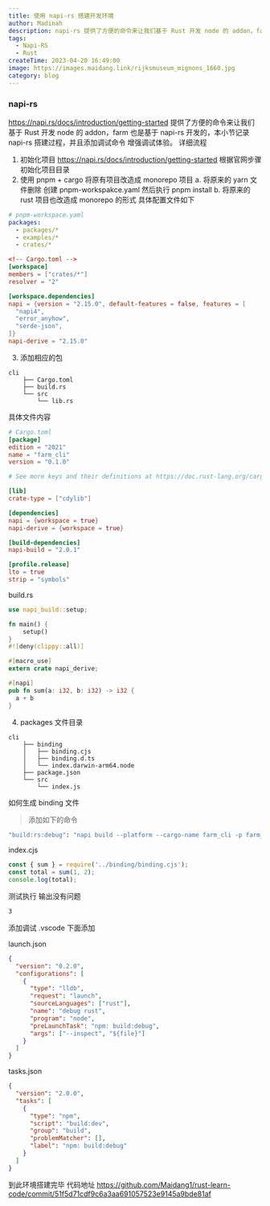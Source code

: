 ```yaml
---
title: 使用 napi-rs 搭建开发环境
author: Madinah
description: napi-rs 提供了方便的命令来让我们基于 Rust 开发 node 的 addon，farm 也是基于 napi-rs 开发的。本小节记录了 napi-rs 的搭建过程，并添加了调试命令以增强调试体验。详细流程包括初始化项目、使用 pnpm + cargo 将原有项目改造成 monorepo 项目，添加相应的包，生成 binding 文件，以及添加调试功能。最终完成了环境搭建。
tags:
  - Napi-RS
  - Rust
createTime: 2023-04-20 16:49:00
image: https://images.maidang.link/rijksmuseum_mignons_1660.jpg
category: blog
---
```


### napi-rs

https://napi.rs/docs/introduction/getting-started 提供了方便的命令来让我们基于 Rust 开发 node 的 addon，farm 也是基于 napi-rs 开发的，本小节记录 napi-rs 搭建过程，并且添加调试命令 增强调试体验。
详细流程

1. 初始化项目 https://napi.rs/docs/introduction/getting-started 根据官网步骤初始化项目目录
2. 使用 pnpm + cargo 将原有项目改造成 monorepo 项目
   a. 将原来的 yarn 文件删除 创建 pnpm-workspakce.yaml 然后执行 pnpm install
   b. 将原来的 rust 项目也改造成 monorepo 的形式 具体配置文件如下

```yaml
# pnpm-workspace.yaml
packages:
  - packages/*
  - examples/*
  - crates/*
```

```toml
<!-- Cargo.toml -->
[workspace]
members = ["crates/*"]
resolver = "2"

[workspace.dependencies]
napi = {version = "2.15.0", default-features = false, features = [
  "napi4",
  "error_anyhow",
  "serde-json",
]}
napi-derive = "2.15.0"
```

3. 添加相应的包

```
cli
    ├── Cargo.toml
    ├── build.rs
    └── src
        └── lib.rs
```

具体文件内容

```toml
# Cargo.toml
[package]
edition = "2021"
name = "farm_cli"
version = "0.1.0"

# See more keys and their definitions at https://doc.rust-lang.org/cargo/reference/manifest.html

[lib]
crate-type = ["cdylib"]

[dependencies]
napi = {workspace = true}
napi-derive = {workspace = true}

[build-dependencies]
napi-build = "2.0.1"

[profile.release]
lto = true
strip = "symbols"

```

build.rs

```rust
use napi_build::setup;

fn main() {
    setup()
}
#![deny(clippy::all)]

#[macro_use]
extern crate napi_derive;

#[napi]
pub fn sum(a: i32, b: i32) -> i32 {
  a + b
}
```

4. packages 文件目录

```
cli
    ├── binding
    │   ├── binding.cjs
    │   ├── binding.d.ts
    │   └── index.darwin-arm64.node
    ├── package.json
    └── src
        └── index.js
```

如何生成 binding 文件

> 添加如下的命令

```bash
"build:rs:debug": "napi build --platform --cargo-name farm_cli -p farm_cli --cargo-cwd ../../ binding --js binding.cjs --dts binding.d.ts"
```

index.cjs

```javascript
const { sum } = require('../binding/binding.cjs');
const total = sum(1, 2);
console.log(total);
```

测试执行 输出没有问题

```bash
3
```

添加调试
.vscode 下面添加

launch.json

```json
{
  "version": "0.2.0",
  "configurations": [
    {
      "type": "lldb",
      "request": "launch",
      "sourceLanguages": ["rust"],
      "name": "debug rust",
      "program": "node",
      "preLaunchTask": "npm: build:debug",
      "args": ["--inspect", "${file}"]
    }
  ]
}
```

tasks.json

```json
{
  "version": "2.0.0",
  "tasks": [
    {
      "type": "npm",
      "script": "build:dev",
      "group": "build",
      "problemMatcher": [],
      "label": "npm: build:debug"
    }
  ]
}
```

到此环境搭建完毕
代码地址 https://github.com/Maidang1/rust-learn-code/commit/51f5d71cdf9c6a3aa691057523e9145a9bde81af

